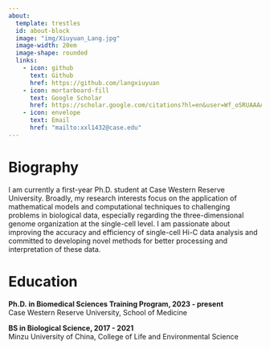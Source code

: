 ```yaml
---
about:
  template: trestles
  id: about-block
  image: "img/Xiuyuan_Lang.jpg"
  image-width: 20em
  image-shape: rounded
  links:
    - icon: github
      text: Github
      href: https://github.com/langxiuyuan
    - icon: mortarboard-fill
      text: Google Scholar
      href: https://scholar.google.com/citations?hl=en&user=Wf_oSRUAAAAJ&view_op=list_works&gmla=AH70aAVTaGwQ9jr7B9QpY00tvwC660uWnrZ-KPjgj2jjbGtqDNYqSytcDmYzRvsIv9DTpEbhljnba7GIzJHYB290BmMRFFmWTANQGA
    - icon: envelope
      text: Email
      href: "mailto:xxl1432@case.edu"  
---
```


# Biography

I am currently a first-year Ph.D. student at Case Western Reserve University. Broadly, my research interests focus on the application of mathematical models and computational techniques to challenging problems in biological data, especially regarding the three-dimensional genome organization at the single-cell level. I am passionate about improving the accuracy and efficiency of single-cell Hi-C data analysis and committed to developing novel methods for better processing and interpretation of these data. 

# Education

**Ph.D. in Biomedical Sciences Training Program, 2023 - present** <br>
Case Western Reserve University, School of Medicine

**BS in Biological Science, 2017 - 2021** <br>
Minzu University of China, College of Life and Environmental Science


